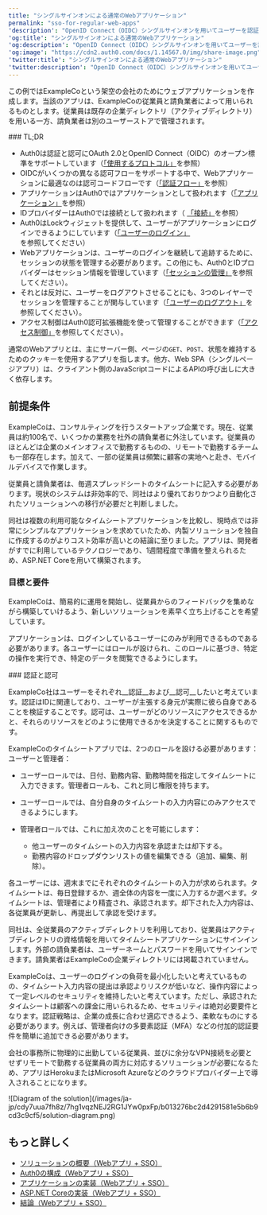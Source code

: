 ```yaml
---
title: "シングルサインオンによる通常のWebアプリケーション"
permalink: "sso-for-regular-web-apps"
'description': "OpenID Connect（OIDC）シングルサインオンを用いてユーザーを認証する通常のWebアプリの例について説明します。"
'og:title': "シングルサインオンによる通常のWebアプリケーション"
'og:description': "OpenID Connect（OIDC）シングルサインオンを用いてユーザーを認証する通常のWebアプリの例について説明します。"
'og:image': "https://cdn2.auth0.com/docs/1.14567.0/img/share-image.png"
'twitter:title': "シングルサインオンによる通常のWebアプリケーション"
'twitter:description': "OpenID Connect（OIDC）シングルサインオンを用いてユーザーを認証する通常のWebアプリの例について説明します。"
---
```


この例ではExampleCoという架空の会社のためにウェブアプリケーションを作成します。当該のアプリは、ExampleCoの従業員と請負業者によって用いられるものとします。従業員は既存の企業ディレクトリ（アクティブディレクトリ）を用いる一方、請負業者は別のユーザーストアで管理されます。

<Info>
  ### TL;DR

* Auth0は認証と認可にOAuth 2.0と<Tooltip data-tooltip-id="react-containers-DefinitionTooltip-0" href="/ja-jp/glossary?term=openid" tip="OpenID: アプリケーションがログイン情報を収集および保存することなくにユーザーのIDを検証できるようにする認証用のオープン標準。" cta="用語集の表示">OpenID Connect（OIDC）</Tooltip>のオープン標準をサポートしています（[「使用するプロトコル」](/ja-jp/get-started/architecture-scenarios/sso-for-regular-web-apps/part-1#which-protocol-to-use)を参照）
* OIDCがいくつかの異なる認可フローをサポートする中で、Webアプリケーションに最適なのは認可コードフローです（[「認証フロー」](/ja-jp/get-started/architecture-scenarios/sso-for-regular-web-apps/part-1#authentication-flow)を参照）
* アプリケーションはAuth0ではアプリケーションとして扱われます（[「アプリケーション」](/ja-jp/get-started/architecture-scenarios/sso-for-regular-web-apps/part-2#application)を参照）
* IDプロバイダーはAuth0では接続として扱われます（ [「接続」](/ja-jp/get-started/architecture-scenarios/sso-for-regular-web-apps/part-2#connections)を参照）
* Auth0はLockウィジェットを提供して、ユーザーがアプリケーションにログインできるようにしています（[「ユーザーのログイン」](/ja-jp/get-started/architecture-scenarios/sso-for-regular-web-apps/part-3#user-login)を参照してください）
* Webアプリケーションは、ユーザーのログインを継続して追跡するために、セッションの状態を管理する必要があります。この他にも、Auth0とIDプロバイダーはセッション情報を管理しています（[「セッションの管理」](/ja-jp/get-started/architecture-scenarios/sso-for-regular-web-apps/part-3#session-management)を参照してください）。
* それとは反対に、ユーザーをログアウトさせることにも、3つのレイヤーでセッションを管理することが関与しています（[「ユーザーのログアウト」](/ja-jp/get-started/architecture-scenarios/sso-for-regular-web-apps/part-3#user-logout)を参照してください）。
* アクセス制御はAuth0認可拡張機能を使って管理することができます（[「アクセス制御」](/ja-jp/get-started/architecture-scenarios/sso-for-regular-web-apps/part-3#access-control)を参照してください）。

</Info>

<Callout icon="file-lines" color="#0EA5E9" iconType="regular">

通常のWebアプリとは、主にサーバー側、ページの`GET`、`POST`、状態を維持するためのクッキーを使用するアプリを指します。他方、Web SPA（シングルページアプリ）は、クライアント側のJavaScriptコードによるAPIの呼び出しに大きく依存します。

</Callout>

## 前提条件

ExampleCoは、コンサルティングを行うスタートアップ企業です。現在、従業員は約100名で、いくつかの業務を社外の請負業者に外注しています。従業員のほとんどは企業のメインオフィスで勤務するものの、リモートで勤務するチームも一部存在します。加えて、一部の従業員は頻繁に顧客の実地へと赴き、モバイルデバイスで作業します。

従業員と請負業者は、毎週スプレッドシートのタイムシートに記入する必要があります。現状のシステムは非効率的で、同社はより優れておりかつより自動化されたソリューションへの移行が必要だと判断しました。

同社は複数の利用可能なタイムシートアプリケーションを比較し、現時点では非常にシンプルなアプリケーションを求めていたため、内製ソリューションを独自に作成するのがよりコスト効率が高いとの結論に至りました。アプリは、開発者がすでに利用しているテクノロジーであり、1週間程度で準備を整えられるため、ASP.NET Coreを用いて構築されます。

### 目標と要件

ExampleCoは、簡易的に運用を開始し、従業員からのフィードバックを集めながら構築していけるよう、新しいソリューションを素早く立ち上げることを希望しています。

アプリケーションは、ログインしているユーザーにのみが利用できるものである必要があります。各ユーザーにはロールが設けられ、このロールに基づき、特定の操作を実行でき、特定のデータを閲覧できるようにします。

<Info>
  ### 認証と認可

ExampleCo社はユーザーをそれぞれ__認証__および__認可__したいと考えています。認証はIDに関連しており、ユーザーが主張する身元が実際に彼ら自身であることを検証することです。認可は、ユーザーがどのリソースにアクセスできるかと、それらのリソースをどのように使用できるかを決定することに関するものです。

</Info>

ExampleCoのタイムシートアプリでは、2つのロールを設ける必要があります：ユーザーと管理者：

* ユーザーロールでは、日付、勤務内容、勤務時間を指定してタイムシートに入力できます。管理者ロールも、これと同じ権限を持ちます。
* ユーザーロールでは、自分自身のタイムシートの入力内容にのみアクセスできるようにします。
* 管理者ロールでは、これに加え次のことを可能にします：

  + 他ユーザーのタイムシートの入力内容を承認または却下する。
  + 勤務内容のドロップダウンリストの値を編集できる（追加、編集、削除）。

各ユーザーには、週末までにそれぞれのタイムシートの入力が求められます。タイムシートは、毎日登録するか、週全体の内容を一度に入力するか選べます。タイムシートは、管理者により精査され、承認されます。却下された入力内容は、各従業員が更新し、再提出して承認を受けます。

同社は、全従業員のアクティブディレクトリを利用しており、従業員はアクティブディレクトリの資格情報を用いてタイムシートアプリケーションにサインインします。外部の請負業者は、ユーザーネームとパスワードを用いてサインインできます。請負業者はExampleCoの企業ディレクトリには掲載されていません。

ExampleCoは、ユーザーのログインの負荷を最小化したいと考えているものの、タイムシート入力内容の提出は承認よりリスクが低いなど、操作内容によって一定レベルのセキュリティを維持したいと考えています。ただし、承認されたタイムシートは顧客への課金に用いられるため、セキュリティは絶対必要要件となります。認証戦略は、企業の成長に合わせ適応できるよう、柔軟なものにする必要があります。例えば、管理者向けの多要素認証（<Tooltip data-tooltip-id="react-containers-DefinitionTooltip-0" href="/ja-jp/glossary?term=multifactor-authentication" tip="多要素認証（MFA）: ユーザー名とパスワードに加えて、SMS経由のコードなどの要素を使用するユーザー認証プロセス。" cta="用語集の表示">MFA</Tooltip>）などの付加的認証要件を簡単に追加できる必要があります。

会社の事務所に物理的に出勤している従業員、並びに余分なVPN接続を必要とせずリモートで勤務する従業員の両方に対応するソリューションが必要になるため、アプリはHerokuまたはMicrosoft Azureなどのクラウドプロバイダー上で導入されることになります。

<Frame>![Diagram of the solution](/images/ja-jp/cdy7uua7fh8z/7hg1vqzNEJ2RG1JYw0pxFp/b013276bc2d4291581e5b6b9cd3c9cf5/solution-diagram.png)</Frame>

## もっと詳しく

* [ソリューションの概要（Webアプリ + SSO）](/ja-jp/get-started/architecture-scenarios/sso-for-regular-web-apps/part-1)
* [Auth0の構成（Webアプリ + SSO）](/ja-jp/get-started/architecture-scenarios/sso-for-regular-web-apps/part-2)
* [アプリケーションの実装（Webアプリ + SSO）](/ja-jp/get-started/architecture-scenarios/sso-for-regular-web-apps/part-3)
* [ASP.NET Coreの実装（Webアプリ + SSO）](/ja-jp/get-started/architecture-scenarios/sso-for-regular-web-apps/implementation-aspnetcore)
* [結論（Webアプリ + SSO）](/ja-jp/get-started/architecture-scenarios/sso-for-regular-web-apps/part-4)